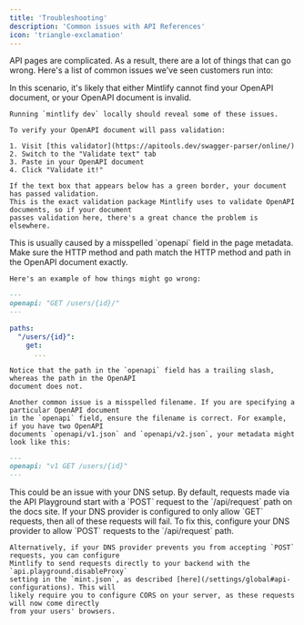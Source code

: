 ```yaml
---
title: 'Troubleshooting'
description: 'Common issues with API References'
icon: 'triangle-exclamation'
---
```


API pages are complicated. As a result, there are a lot of things that can go wrong.
Here's a list of common issues we've seen customers run into:

<AccordionGroup>
  <Accordion title="All of my OpenAPI pages are completely blank">
    In this scenario, it's likely that either Mintlify cannot find your OpenAPI document,
    or your OpenAPI document is invalid.

    Running `mintlify dev` locally should reveal some of these issues.

    To verify your OpenAPI document will pass validation:

    1. Visit [this validator](https://apitools.dev/swagger-parser/online/)
    2. Switch to the "Validate text" tab
    3. Paste in your OpenAPI document
    4. Click "Validate it!"

    If the text box that appears below has a green border, your document has passed validation.
    This is the exact validation package Mintlify uses to validate OpenAPI documents, so if your document
    passes validation here, there's a great chance the problem is elsewhere.
  </Accordion>

  <Accordion title="One of my OpenAPI pages is completely blank">
    This is usually caused by a misspelled `openapi` field in the page metadata. Make sure
    the HTTP method and path match the HTTP method and path in the OpenAPI document exactly.

    Here's an example of how things might go wrong:
```md get-user.mdx
---
openapi: "GET /users/{id}/"
---
```

```yaml openapi.yaml
paths:
  "/users/{id}":
    get:
      ...
```

    Notice that the path in the `openapi` field has a trailing slash, whereas the path in the OpenAPI
    document does not.

    Another common issue is a misspelled filename. If you are specifying a particular OpenAPI document
    in the `openapi` field, ensure the filename is correct. For example, if you have two OpenAPI
    documents `openapi/v1.json` and `openapi/v2.json`, your metadata might look like this:

```md api-reference/v1/users/get-user.mdx
---
openapi: "v1 GET /users/{id}"
---
```
  </Accordion>

  <Accordion title="Requests from the API Playground don't work">
    This could be an issue with your DNS setup. By default, requests made via the API Playground
    start with a `POST` request to the `/api/request` path on the docs site. If your DNS
    provider is configured to only allow `GET` requests, then all of these requests will fail.
    To fix this, configure your DNS provider to allow `POST` requests to the `/api/request` path.

    Alternatively, if your DNS provider prevents you from accepting `POST` requests, you can configure
    Mintlify to send requests directly to your backend with the `api.playground.disableProxy`
    setting in the `mint.json`, as described [here](/settings/global#api-configurations). This will
    likely require you to configure CORS on your server, as these requests will now come directly
    from your users' browsers.
  </Accordion>
</AccordionGroup>

